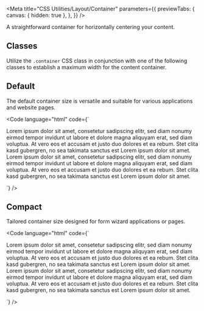 
<Meta
  title="CSS Utilities/Layout/Container"
  parameters={{
    previewTabs: {
      canvas: { hidden: true },
    },
  }}
/>

<Banner label="Container" section="CSS Utilities" color="yellow" puzzle />

<Lead>A straightforward container for horizontally centering your content.</Lead>

## Classes

Utilize the `.container` CSS class in conjunction with one of the following classes to establish a maximum width for the content container.

<CssLayoutContainer />

## Default

The default container size is versatile and suitable for various applications and website pages.

<Code
  language="html"
  code={`
<div class="container bg-green-2">
  <p class="background-green-1">Lorem ipsum dolor sit amet, consetetur sadipscing elitr, sed diam nonumy eirmod tempor invidunt ut labore et dolore magna aliquyam erat, sed diam voluptua. At vero eos et accusam et justo duo dolores et ea rebum. Stet clita kasd gubergren, no sea takimata sanctus est Lorem ipsum dolor sit amet. Lorem ipsum dolor sit amet, consetetur sadipscing elitr, sed diam nonumy eirmod tempor invidunt ut labore et dolore magna aliquyam erat, sed diam voluptua. At vero eos et accusam et justo duo dolores et ea rebum. Stet clita kasd gubergren, no sea takimata sanctus est Lorem ipsum dolor sit amet.</p>
</div>
`}
/>

## Compact

Tailored container size designed for form wizard applications or pages.

<Code
  language="html"
  code={`
<div class="container is-compact bg-green-2">
  <p class="background-green-1">Lorem ipsum dolor sit amet, consetetur sadipscing elitr, sed diam nonumy eirmod tempor invidunt ut labore et dolore magna aliquyam erat, sed diam voluptua. At vero eos et accusam et justo duo dolores et ea rebum. Stet clita kasd gubergren, no sea takimata sanctus est Lorem ipsum dolor sit amet. Lorem ipsum dolor sit amet, consetetur sadipscing elitr, sed diam nonumy eirmod tempor invidunt ut labore et dolore magna aliquyam erat, sed diam voluptua. At vero eos et accusam et justo duo dolores et ea rebum. Stet clita kasd gubergren, no sea takimata sanctus est Lorem ipsum dolor sit amet.</p>
</div>
`}
/>

<Footer>
  <LinkCards>
    <LinkCard
      pageTitle="Foundation/Layout"
      description="The layout defines the skeleton of your page"
    />
    <LinkCard
      pageTitle="Tokens/Overview"
      description="Design tokens serve as the definitive source for naming and storing design choices."
    />
  </LinkCards>
</Footer>
